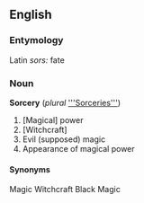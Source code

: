==English==
===Entymology===
Latin ''sors:'' fate

===Noun===
'''Sorcery''' (''plural'' [['''Sorceries''']])
# [Magical] power
# [Witchcraft]
# Evil (supposed) magic
# Appearance of magical power
====Synonyms====
Magic
Witchcraft
Black Magic